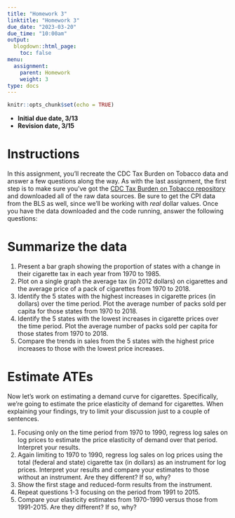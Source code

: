 ```yaml
---
title: "Homework 3"
linktitle: "Homework 3"
due_date: "2023-03-20"
due_time: "10:00am"
output:
  blogdown::html_page:
    toc: false
menu:
  assignment:
    parent: Homework
    weight: 3
type: docs
---
```


```r
knitr::opts_chunk$set(echo = TRUE)

```

- **Initial due date, 3/13**
- **Revision date, 3/15**


# Instructions
In this assignment, you'll recreate the CDC Tax Burden on Tobacco data and answer a few questions along the way. As with the last assignment, the first step is to make sure you've got the [CDC Tax Burden on Tobacco repository](https://github.com/imccart/CDC-tobacco) and downloaded all of the raw data sources. Be sure to get the CPI data from the BLS as well, since we'll be working with *real* dollar values. Once you have the data downloaded and the code running, answer the following questions:


# Summarize the data
1. Present a bar graph showing the proportion of states with a change in their cigarette tax in each year from 1970 to 1985.
2. Plot on a single graph the average tax (in 2012 dollars) on cigarettes and the average price of a pack of cigarettes from 1970 to 2018.
3. Identify the 5 states with the highest increases in cigarette prices (in dollars) over the time period. Plot the average number of packs sold per capita for those states from 1970 to 2018.
4. Identify the 5 states with the lowest increases in cigarette prices over the time period. Plot the average number of packs sold per capita for those states from 1970 to 2018. 
5. Compare the trends in sales from the 5 states with the highest price increases to those with the lowest price increases.


# Estimate ATEs
Now let's work on estimating a demand curve for cigarettes. Specifically, we're going to estimate the price elasticity of demand for cigarettes. When explaining your findings, try to limit your discussion just to a couple of sentences. 

1. Focusing only on the time period from 1970 to 1990, regress log sales on log prices to estimate the price elasticity of demand over that period. Interpret your results.
2. Again limiting to 1970 to 1990, regress log sales on log prices using the total (federal and state) cigarette tax (in dollars) as an instrument for log prices. Interpret your results and compare your estimates to those without an instrument. Are they different? If so, why?
3. Show the first stage and reduced-form results from the instrument.
4. Repeat questions 1-3 focusing on the period from 1991 to 2015. 
5. Compare your elasticity estimates from 1970-1990 versus those from 1991-2015. Are they different? If so, why?
